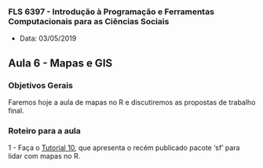###  FLS 6397 - Introdução à Programação e Ferramentas Computacionais para as Ciências Sociais

- Data: 03/05/2019

## Aula 6 - Mapas e GIS

### Objetivos Gerais

Faremos hoje a aula de mapas no R e discutiremos as propostas de trabalho final.

### Roteiro para a aula

1 - Faça o [Tutorial 10](https://jonnyphillips.github.io/FLS6397_2019/tutorials/tutorial10.html), que apresenta o recém publicado pacote 'sf' para lidar com mapas no R.